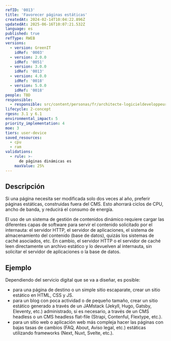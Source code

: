 ```yaml
---
refID: '0013'
title: 'Favorecer páginas estáticas'
createdAt: 2024-02-14T10:04:22.896Z
updatedAt: 2025-06-16T10:07:21.532Z
language: es
published: true
refType: RWEB
versions:
  - version: GreenIT
    idRef: '0003'
  - version: 2.0.0
    idRef: '0051'
  - version: 3.0.0
    idRef: '0013'
  - version: 4.0.0
    idRef: '0018'
  - version: 5.0.0
    idRef: '0018'
people: TBD
responsible:
  - responsible: src/content/personas/fr/architecte-logicieldeveloppeur.mdx
lifecycle: 2-concept
rgesn: 3.1 y 6.1
environmental_impact: 5
priority_implementation: 4
moe: 3
tiers: user-device
saved_resources:
  - cpu
  - ram
validations:
  - rule: >-
      de páginas dinámicas es
    maxValue: 25%
---
```


## Descripción

Si una página necesita ser modificada solo dos veces al año, preferir páginas estáticas, construidas fuera del CMS.
Esto ahorrará ciclos de CPU, ancho de banda, y reducirá el consumo de energía.

El uso de un sistema de gestión de contenidos dinámico requiere cargar las diferentes capas de software para servir el contenido solicitado por el internauta: el servidor HTTP, el servidor de aplicaciones, el sistema de almacenamiento del contenido (base de datos), quizás los sistemas de caché asociados, etc. En cambio, el servidor HTTP o el servidor de caché leen directamente un archivo estático y lo devuelven al internauta, sin solicitar el servidor de aplicaciones o la base de datos.

## Ejemplo

Dependiendo del servicio digital que se va a diseñar, es posible:
- para una página de destino o un simple sitio escaparate, crear un sitio estático en HTML, CSS y JS.
- para un blog con poca actividad o de pequeño tamaño, crear un sitio estático generado a través de un JAMstack (Jekyll, Hugo, Gatsby, Eleventy, etc.) administrado, si es necesario, a través de un CMS headless o un CMS headless flat-file (Strapi, Contenful, Flextype, etc.).
- para un sitio web o aplicación web más compleja hacer las páginas con bajas tasas de cambios (FAQ, About, Aviso legal, etc.) estáticas utilizando frameworks (Next, Nuxt, Svelte, etc.).


